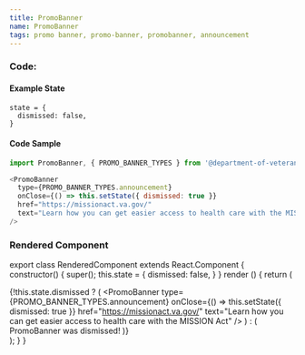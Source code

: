 ```yaml
---
title: PromoBanner
name: PromoBanner
tags: promo banner, promo-banner, promobanner, announcement
---
```



### Code:

#### Example State
```
state = {
  dismissed: false,
}
```

#### Code Sample
```javascript
import PromoBanner, { PROMO_BANNER_TYPES } from '@department-of-veterans-affairs/formation-react/PromoBanner'

<PromoBanner
  type={PROMO_BANNER_TYPES.announcement}
  onClose={() => this.setState({ dismissed: true }}
  href="https://missionact.va.gov/"
  text="Learn how you can get easier access to health care with the MISSION Act"
/>
```

### Rendered Component

export class RenderedComponent extends React.Component {
  constructor() {
    super();
    this.state = {
      dismissed: false,
    }
  }
  render () {
    return (
      <div className="site-c-reactcomp__rendered">
        {!this.state.dismissed ? (
          <PromoBanner
            type={PROMO_BANNER_TYPES.announcement}
            onClose={() => this.setState({ dismissed: true }}
            href="https://missionact.va.gov/"
            text="Learn how you can get easier access to health care with the MISSION Act"
          />
        ) : (
          <span>PromoBanner was dismissed!</span>
        )}
      </div>
    );
  }
}

<RenderedComponent />
